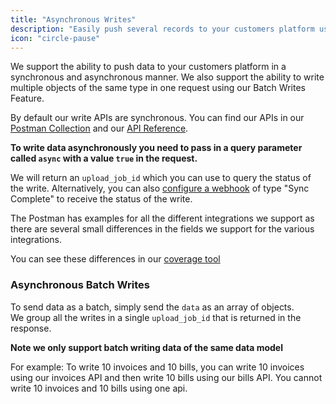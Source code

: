 ```yaml
---
title: "Asynchronous Writes"
description: "Easily push several records to your customers platform using a single api"
icon: "circle-pause"
---
```


We support the ability to push data to your customers platform in a synchronous and asynchronous manner. We also support the ability to write multiple objects of the same type in one request using our Batch Writes Feature.

By default our write APIs are synchronous. You can find our APIs in our [Postman Collection](https://postman.rootfi.dev) and our [API Reference](/api-reference/accounts/create-accounts).

**To write data asynchronously you need to pass in a query parameter called `async` with a value `true` in the request.**

We will return an `upload_job_id` which you can use to query the status of the write. Alternatively, you can also [configure a webhook](/docs/webhooks) of type "Sync Complete" to receive the status of the write.

The Postman has examples for all the different integrations we support as there are several small differences in the fields we support for the various integrations.

You can see these differences in our [coverage tool](https://coverage.rootfi.dev)

### Asynchronous Batch Writes

To send data as a batch, simply send the `data` as an array of objects.  
We group all the writes in a single `upload_job_id` that is returned in the response.

**Note we only support batch writing data of the same data model**

For example: To write 10 invoices and 10 bills, you can write 10 invoices using our invoices API and then write 10 bills using our bills API. You cannot write 10 invoices and 10 bills using one api.
